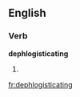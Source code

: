 
==English==

===Verb===
'''dephlogisticating'''

# {{present participle of|[[dephlogisticate]]}}

[[fr:dephlogisticating]]